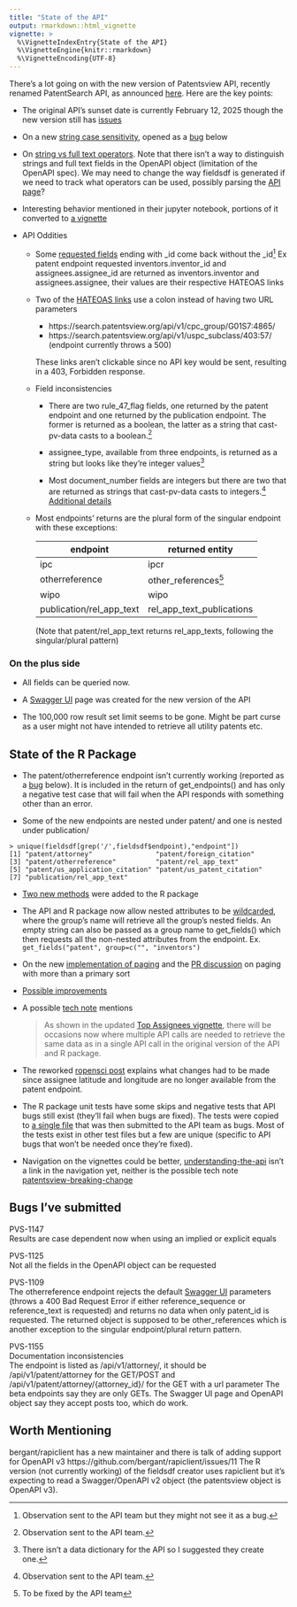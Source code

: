 ```yaml
---
title: "State of the API"
output: rmarkdown::html_vignette
vignette: >
  %\VignetteIndexEntry{State of the API}
  %\VignetteEngine{knitr::rmarkdown}
  %\VignetteEncoding{UTF-8}
---
```


There's a lot going on with the new version of Patentsview API, recently renamed
PatentSearch API, as announced [here](https://search.patentsview.org/docs/#naming-update).
Here are the key points:

* The original API's sunset date is currently February 12, 2025 though the new version 
still has [issues](api-changes.html#things-to-note)
* On a new [string case sensitivity](api-changes.html#case-sensitivity-caveat), opened as a [bug](#case-dependent) below
* On [string vs full text operators](api-changes.html#string-and-full-text-operators).
Note that there isn't a way to distinguish strings and full text fields in the OpenAPI object
(limitation of the OpenAPI spec).  We may need to change the way fieldsdf is generated
if we need to track what operators can be used, possibly parsing the [API page](https://search.patentsview.org/docs/docs/Search%20API/SearchAPIReference/)?
* Interesting behavior mentioned in their jupyter notebook, portions of it converted to [a vignette](understanding-the-api.html)

* API Oddities
   + Some [requested fields](api-changes.html#slight-weirdness) ending with _id come back without the _id[^4] 
Ex patent endpoint requested inventors.inventor_id and
assignees.assignee_id are returned as inventors.inventor and assignees.assignee, their values are
their respective HATEOAS links

   + Two of the [HATEOAS links](api-changes.html#hateoas-links) use a colon instead of having two URL parameters
      * https[]()://search.patentsview.org/api/v1/cpc_group/G01S7:4865/
      * https[]()://search.patentsview.org/api/v1/uspc_subclass/403:57/ (endpoint currently throws a 500)

      These links aren't clickable since no API key would be sent, resulting in a 403, Forbidden response.

   + Field inconsistencies
      * There are two rule_47_flag fields, one returned by the patent endpoint and one returned by the
publication endpoint.  The former is returned as a boolean, the latter as a string that cast-pv-data casts to a boolean.[^1]

      * assignee_type, available from three endpoints, is returned as a string but looks like they're integer values[^3]

      * Most document_number fields are integers but there are two that are returned as strings
that cast-pv-data casts to integers.[^2] [Additional details](getting-started.html#casting-fields)

   + Most endpoints' returns are the plural form of the singular endpoint with these exceptions: 

     |endpoint|returned entity|
     |--------|---------------|
     |ipc|ipcr|
     |otherreference|other_references[^5]|
     |wipo|wipo|
     |publication/rel_app_text|rel_app_text_publications| 
     (Note that patent/rel_app_text returns rel_app_texts, following the singular/plural pattern)

### On the plus side

* All fields can be queried now.

* A [Swagger UI](patentsview-breaking-change.html#online-documentation) page was created for the new version of the API

* The 100,000 row result set limit seems to be gone.  Might be part curse as a user might not have
intended to retrieve all utility patents etc.

## State of the R Package
* The patent/otherreference endpoint isn't currently working (reported as a [bug](#otherreference) below).
It is included in the return of get_endpoints() and has only a negative test case that will
fail when the API responds with something other than an error.

* Some of the new endpoints are nested under patent/ and one is nested under publication/
```
> unique(fieldsdf[grep('/',fieldsdf$endpoint),"endpoint"])
[1] "patent/attorney"                "patent/foreign_citation"
[3] "patent/otherreference"          "patent/rel_app_text"
[5] "patent/us_application_citation" "patent/us_patent_citation"
[7] "publication/rel_app_text"
```

* [Two new methods](api-changes.html#additional-r-package-changes) were added to the R package

* The API and R package now allow nested attributes to be [wildcarded](understanding-the-api.html#fields-shorthand),
where the group's name will retrieve all the group's nested fields.  An empty string can also be passed as a group name to get_fields()
which then requests all the non-nested attributes from the endpoint. Ex. ```get_fields("patent", group=c("", "inventors")```

* On the new [implementation of paging](api-changes.html#a-note-on-paging) and the
[PR discussion](https://github.com/ropensci/patentsview/pull/29#discussion_r1059153136) on paging with more than a primary sort 

* [Possible improvements](api-changes.html#possible-improvements)

* A possible [tech note](patentsview-breaking-change.html) mentions

  > As shown in the updated [Top Assignees vignette](top-assignees.html), there will be occasions now where multiple API calls are needed to retrieve the same data as in a single API call in the original version of the API and R package.

* The reworked [ropensci post](ropensci_blog_post.html) explains what changes had to be made since assignee 
latitude and longitude are no longer available from the patent endpoint.

* The R package unit tests have some skips and negative tests that API bugs still exist
(they'll fail when bugs are fixed).  The tests were copied to
[a single file](https://github.com/mustberuss/patentsview/blob/api-redesign/tests/testthat/test-api-bugs.R) that
was then submitted to the API team as bugs.  Most of the tests exist
in other test files but a few are unique (specific to API bugs that won't be needed
once they're fixed).

* Navigation on the vignettes could be better,  [understanding-the-api](understanding-the-api.html) isn't a link in the navigation yet,
neither is the possible tech note [patentsview-breaking-change](patentsview-breaking-change.html)

## Bugs I've submitted

PVS-1147 <a name="case-dependent">	
Results are case dependent now when using an implied or explicit equals

PVS-1125	
Not all the fields in the OpenAPI object can be requested

PVS-1109 <a name="otherreference">  
The otherreference endpoint rejects the default [Swagger UI](https://search.patentsview.org/swagger-ui/) parameters (throws a 400 Bad Request Error if
either reference_sequence or reference_text is requested) and returns no data when only
patent_id is requested.  The returned object is supposed to be other_references which 
is another exception to the singular endpoint/plural return pattern.

PVS-1155  
Documentation inconsistencies  
The endpoint is listed as /api/v1/attorney/, it should be /api/v1/patent/attorney for the GET/POST and /api/v1/patent/attorney/{attorney_id}/ for the GET with a url parameter
The beta endpoints say they are only GETs. The Swagger UI page and OpenAPI object say they accept posts too, which do work.

## Worth Mentioning

bergant/rapiclient has a new maintainer and there is talk of adding support for OpenAPI v3
https://github.com/bergant/rapiclient/issues/11   The R version (not currently working) of
the fieldsdf creator uses rapiclient but it's expecting to read a Swagger/OpenAPI v2 object
(the patentsview object is OpenAPI v3).

[^1]: Observation sent to the API team.
[^2]: Observation sent to the API team.
[^3]: There isn't a data dictionary for the API so I suggested they create one.
[^4]: Observation sent to the API team but they might not see it as a bug.
[^5]: To be fixed by the API team
